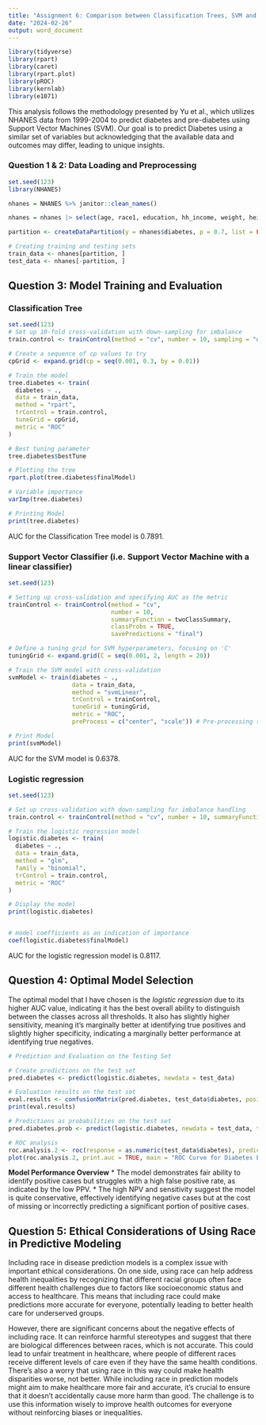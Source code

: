 ```yaml
---
title: "Assignment 6: Comparison between Classification Trees, SVM and Logistic Regression"
date: "2024-02-26"
output: word_document
---
```


```r
library(tidyverse)
library(rpart)
library(caret)
library(rpart.plot)
library(pROC)
library(kernlab)
library(e1071)

```

This analysis follows the methodology presented by Yu et al., which utilizes NHANES data from 1999-2004 to predict diabetes and pre-diabetes using Support Vector Machines (SVM). Our goal is to predict Diabetes using a similar set of variables but acknowledging that the available data and outcomes may differ, leading to unique insights.

### Question 1 & 2: Data Loading and Preprocessing

```r
set.seed(123)
library(NHANES)

nhanes = NHANES %>% janitor::clean_names()

nhanes = nhanes |> select(age, race1, education, hh_income, weight, height, pulse, diabetes, bmi, phys_active, smoke100) |>  na.omit()

partition <- createDataPartition(y = nhanes$diabetes, p = 0.7, list = FALSE)

# Creating training and testing sets
train_data <- nhanes[partition, ]
test_data <- nhanes[-partition, ]
```


## Question 3: Model Training and Evaluation

### Classification Tree
```r
set.seed(123)
# Set up 10-fold cross-validation with down-sampling for imbalance 
train.control <- trainControl(method = "cv", number = 10, sampling = "down", summaryFunction = twoClassSummary, classProbs = TRUE, savePredictions = TRUE)

# Create a sequence of cp values to try
cpGrid <- expand.grid(cp = seq(0.001, 0.3, by = 0.01))

# Train the model
tree.diabetes <- train(
  diabetes ~ .,
  data = train_data,
  method = "rpart",
  trControl = train.control,
  tuneGrid = cpGrid,
  metric = "ROC"
)

# Best tuning parameter
tree.diabetes$bestTune

# Plotting the tree
rpart.plot(tree.diabetes$finalModel)

# Variable importance
varImp(tree.diabetes)

# Printing Model 
print(tree.diabetes)
```
AUC for the Classification Tree model is 0.7891.

### Support Vector Classifier (i.e. Support Vector Machine with a linear classifier)
```r
set.seed(123)

# Setting up cross-validation and specifying AUC as the metric
trainControl <- trainControl(method = "cv",
                             number = 10,
                             summaryFunction = twoClassSummary,
                             classProbs = TRUE, 
                             savePredictions = "final")

# Define a tuning grid for SVM hyperparameters, focusing on 'C'
tuningGrid <- expand.grid(C = seq(0.001, 2, length = 20))

# Train the SVM model with cross-validation
svmModel <- train(diabetes ~ .,
                  data = train_data,
                  method = "svmLinear",
                  trControl = trainControl,
                  tuneGrid = tuningGrid,
                  metric = "ROC",
                  preProcess = c("center", "scale")) # Pre-processing steps

# Print Model
print(svmModel)
```
AUC for the SVM model is 0.6378.

### Logistic regression
```r
set.seed(123)

# Set up cross-validation with down-sampling for imbalance handling
train.control <- trainControl(method = "cv", number = 10, summaryFunction = twoClassSummary, classProbs = TRUE, savePredictions = TRUE, sampling = "down")

# Train the logistic regression model
logistic.diabetes <- train(
  diabetes ~ .,
  data = train_data,
  method = "glm",
  family = "binomial",
  trControl = train.control,
  metric = "ROC"
)

# Display the model
print(logistic.diabetes)


# model coefficients as an indication of importance
coef(logistic.diabetes$finalModel)
```
AUC for the logistic regression model is 0.8117.

## Question 4: Optimal Model Selection

The optimal model that I have chosen is the *logistic regression* due to its higher AUC value, indicating it has the best overall ability to distinguish between the classes across all thresholds. It also has slightly higher sensitivity, meaning it's marginally better at identifying true positives and slightly higher specificity, indicating a marginally better performance at identifying true negatives.

```r
# Prediction and Evaluation on the Testing Set

# Create predictions on the test set
pred.diabetes <- predict(logistic.diabetes, newdata = test_data)

# Evaluation results on the test set
eval.results <- confusionMatrix(pred.diabetes, test_data$diabetes, positive = "Yes")
print(eval.results)

# Predictions as probabilities on the test set
pred.diabetes.prob <- predict(logistic.diabetes, newdata = test_data, type = "prob")

# ROC analysis
roc.analysis.2 <- roc(response = as.numeric(test_data$diabetes), predictor = pred.diabetes.prob[,2])
plot(roc.analysis.2, print.auc = TRUE, main = "ROC Curve for Diabetes Prediction")
```

**Model Performance Overview**
* The model demonstrates fair ability to identify positive cases but struggles with a high false positive rate, as indicated by the low PPV.
* The high NPV and sensitivity suggest the model is quite conservative, effectively identifying negative cases but at the cost of missing or incorrectly predicting a significant portion of positive cases.


## Question 5: Ethical Considerations of Using Race in Predictive Modeling

Including race in disease prediction models is a complex issue with important ethical considerations. On one side, using race can help address health inequalities by recognizing that different racial groups often face different health challenges due to factors like socioeconomic status and access to healthcare. This means that including race could make predictions more accurate for everyone, potentially leading to better health care for underserved groups.

However, there are significant concerns about the negative effects of including race. It can reinforce harmful stereotypes and suggest that there are biological differences between races, which is not accurate. This could lead to unfair treatment in healthcare, where people of different races receive different levels of care even if they have the same health conditions. There's also a worry that using race in this way could make health disparities worse, not better. While including race in prediction models might aim to make healthcare more fair and accurate, it's crucial to ensure that it doesn't accidentally cause more harm than good. The challenge is to use this information wisely to improve health outcomes for everyone without reinforcing biases or inequalities.
